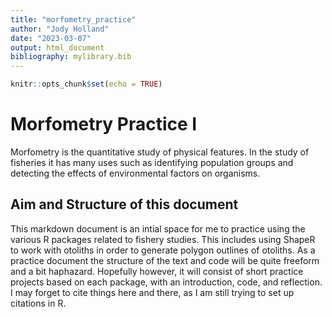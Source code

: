 ```yaml
---
title: "morfometry_practice"
author: "Jody Holland"
date: "2023-03-07"
output: html_document
bibliography: mylibrary.bib
---
```


```r
knitr::opts_chunk$set(echo = TRUE)
```

# Morfometry Practice I

Morfometry is the quantitative study of physical features. In the study of fisheries it has many uses such as identifying population groups and detecting the effects of environmental factors on organisms.

## Aim and Structure of this document

This markdown document is an intial space for me to practice using the various R packages related to fishery studies. This includes using ShapeR to work with otoliths in order to generate polygon outlines of otoliths. As a practice document the structure of the text and code will be quite freeform and a bit haphazard. Hopefully however, it will consist of short practice projects based on each package, with an introduction, code, and reflection. I may forget to cite things here and there, as I am still trying to set up citations in R.
